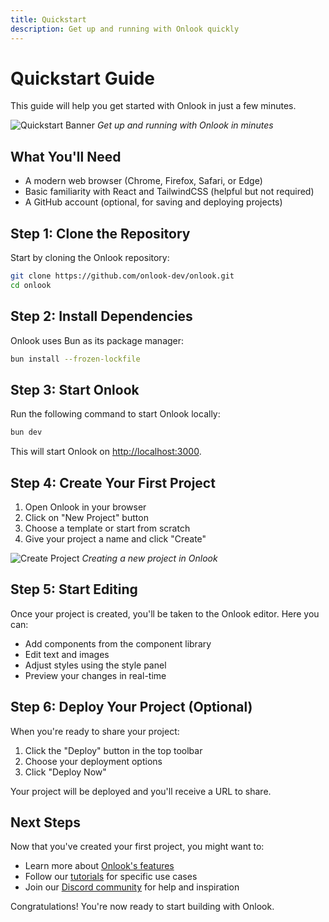 ```yaml
---
title: Quickstart
description: Get up and running with Onlook quickly
---
```


# Quickstart Guide

This guide will help you get started with Onlook in just a few minutes.

![Quickstart Banner](/images/quickstart-banner.png)
*Get up and running with Onlook in minutes*

## What You'll Need

- A modern web browser (Chrome, Firefox, Safari, or Edge)
- Basic familiarity with React and TailwindCSS (helpful but not required)
- A GitHub account (optional, for saving and deploying projects)

## Step 1: Clone the Repository

Start by cloning the Onlook repository:

```bash
git clone https://github.com/onlook-dev/onlook.git
cd onlook
```

## Step 2: Install Dependencies

Onlook uses Bun as its package manager:

```bash
bun install --frozen-lockfile
```

## Step 3: Start Onlook

Run the following command to start Onlook locally:

```bash
bun dev
```

This will start Onlook on [http://localhost:3000](http://localhost:3000).

## Step 4: Create Your First Project

1. Open Onlook in your browser
2. Click on "New Project" button
3. Choose a template or start from scratch
4. Give your project a name and click "Create"

![Create Project](/images/create-project.png)
*Creating a new project in Onlook*

## Step 5: Start Editing

Once your project is created, you'll be taken to the Onlook editor. Here you can:

- Add components from the component library
- Edit text and images
- Adjust styles using the style panel
- Preview your changes in real-time

## Step 6: Deploy Your Project (Optional)

When you're ready to share your project:

1. Click the "Deploy" button in the top toolbar
2. Choose your deployment options
3. Click "Deploy Now"

Your project will be deployed and you'll receive a URL to share.

## Next Steps

Now that you've created your first project, you might want to:

- Learn more about [Onlook's features](/docs/features)
- Follow our [tutorials](/docs/tutorials) for specific use cases
- Join our [Discord community](https://discord.gg/hERDfFZCsH) for help and inspiration

Congratulations! You're now ready to start building with Onlook.
